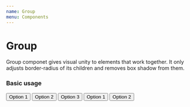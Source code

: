 ```yaml
---
name: Group
menu: Components
---
```






# Group
Group componet gives visual unity to elements that work together.
It only adjusts border-radius of its children and removes box shadow from them.

### Basic usage
<Playground>
	<Group mb="lg">
  		<Button variant="secondary">Option 1</Button>
   		<Button>Option 2</Button>
		<Button variant="secondary">Option 3</Button>
   </Group>

   <Group>
      <Button>Option 1</Button>
      <Button variant="secondary">Option 2</Button>
   </Group>
</Playground>


